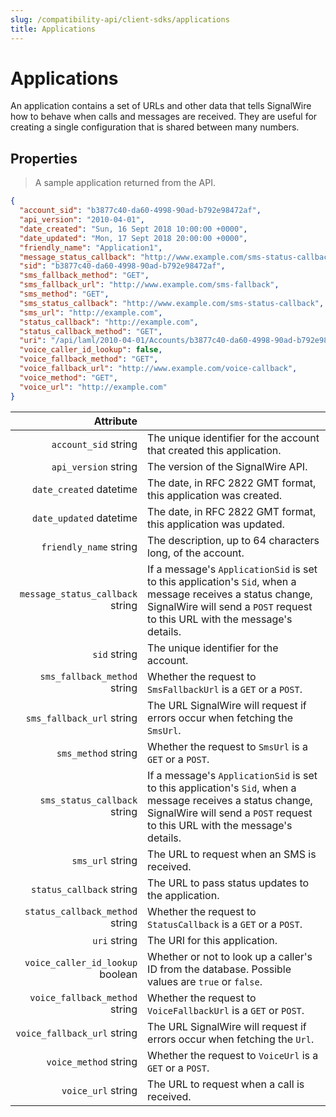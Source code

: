 ---
slug: /compatibility-api/client-sdks/applications
title: Applications
---

# Applications

An application contains a set of URLs and other data that tells SignalWire how to behave when calls and messages are received. 
They are useful for creating a single configuration that is shared between many numbers.

## Properties

> A sample application returned from the API.

```json
{
  "account_sid": "b3877c40-da60-4998-90ad-b792e98472af",
  "api_version": "2010-04-01",
  "date_created": "Sun, 16 Sept 2018 10:00:00 +0000",
  "date_updated": "Mon, 17 Sept 2018 20:00:00 +0000",
  "friendly_name": "Application1",
  "message_status_callback": "http://www.example.com/sms-status-callback",
  "sid": "b3877c40-da60-4998-90ad-b792e98472af",
  "sms_fallback_method": "GET",
  "sms_fallback_url": "http://www.example.com/sms-fallback",
  "sms_method": "GET",
  "sms_status_callback": "http://www.example.com/sms-status-callback",
  "sms_url": "http://example.com",
  "status_callback": "http://example.com",
  "status_callback_method": "GET",
  "uri": "/api/laml/2010-04-01/Accounts/b3877c40-da60-4998-90ad-b792e98472af/Applications/b3877c40-da60-4998-90ad-b792e98472af.json",
  "voice_caller_id_lookup": false,
  "voice_fallback_method": "GET",
  "voice_fallback_url": "http://www.example.com/voice-callback",
  "voice_method": "GET",
  "voice_url": "http://example.com"
}
```

|                                                          Attribute |                                                                                                                                                                                            |
| -----------------------------------------------------------------: | ------------------------------------------------------------------------------------------------------------------------------------------------------------------------------------------ |
|             `account_sid` <span class="optional-arg">string</span> | The unique identifier for the account that created this application.                                                                                                                       |
|             `api_version` <span class="optional-arg">string</span> | The version of the SignalWire API.                                                                                                                                                         |
|          `date_created` <span class="optional-arg">datetime</span> | The date, in RFC 2822 GMT format, this application was created.                                                                                                                            |
|          `date_updated` <span class="optional-arg">datetime</span> | The date, in RFC 2822 GMT format, this application was updated.                                                                                                                            |
|           `friendly_name` <span class="optional-arg">string</span> | The description, up to 64 characters long, of the account.                                                                                                                                 |
| `message_status_callback` <span class="optional-arg">string</span> | If a message's `ApplicationSid` is set to this application's `Sid`, when a message receives a status change, SignalWire will send a `POST` request to this URL with the message's details. |
|                     `sid` <span class="optional-arg">string</span> | The unique identifier for the account.                                                                                                                                                     |
|     `sms_fallback_method` <span class="optional-arg">string</span> | Whether the request to `SmsFallbackUrl` is a `GET` or a `POST`.                                                                                                                            |
|        `sms_fallback_url` <span class="optional-arg">string</span> | The URL SignalWire will request if errors occur when fetching the `SmsUrl`.                                                                                                                |
|              `sms_method` <span class="optional-arg">string</span> | Whether the request to `SmsUrl` is a `GET` or a `POST`.                                                                                                                                    |
|     `sms_status_callback` <span class="optional-arg">string</span> | If a message's `ApplicationSid` is set to this application's `Sid`, when a message receives a status change, SignalWire will send a `POST` request to this URL with the message's details. |
|                 `sms_url` <span class="optional-arg">string</span> | The URL to request when an SMS is received.                                                                                                                                                |
|         `status_callback` <span class="optional-arg">string</span> | The URL to pass status updates to the application.                                                                                                                                         |
|  `status_callback_method` <span class="optional-arg">string</span> | Whether the request to `StatusCallback` is a `GET` or a `POST`.                                                                                                                            |
|                     `uri` <span class="optional-arg">string</span> | The URI for this application.                                                                                                                                                              |
| `voice_caller_id_lookup` <span class="optional-arg">boolean</span> | Whether or not to look up a caller's ID from the database. Possible values are `true` or `false`.                                                                                          |
|   `voice_fallback_method` <span class="optional-arg">string</span> | Whether the request to `VoiceFallbackUrl` is a `GET` or `POST`.                                                                                                                            |
|      `voice_fallback_url` <span class="optional-arg">string</span> | The URL SignalWire will request if errors occur when fetching the `Url`.                                                                                                                   |
|            `voice_method` <span class="optional-arg">string</span> | Whether the request to `VoiceUrl` is a `GET` or a `POST`.                                                                                                                                  |
|               `voice_url` <span class="optional-arg">string</span> | The URL to request when a call is received.                                                                                                                                                |

